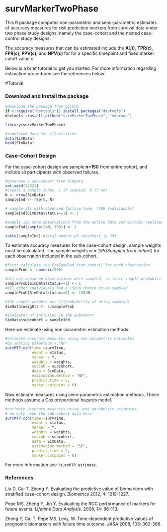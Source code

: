 survMarkerTwoPhase
=============================================

This R package computes non-parametric and semi-parametric estimates of accuracy measures for risk prediction markers from survival data under two phase study designs, namely the case-cohort and the nested case-control study designs.

The accuracy measures that can be estimated include the **AUC**, **TPR(c)**, **FPR(c)**, **PPV(c)**, and **NPV(c)** for for a specific timepoint and fixed marker cutoff value c.

Below is a brief tutorial to get you started. For more information regarding estimation procedures see the references below. 


#Tutorial

### Download and install the package


```r
#download the package from github
if (!require("devtools")) install.packages("devtools")
devtools::install_github("survMarkerTwoPhase", "mdbrown")
```

```r
library(survMarkerTwoPhase)

#simulated data for illustration
data(SimData)
head(SimData)
```



### Case-Cohort Design

For the case-cohort design we sample **n=150** from entire cohort, and include all participants with observed failures. 

```r
#generate a sub-cohort from SimData
set.seed(12321)
#create a sample index. 1 if sampled, 0 if not
N <- nrow(SimData)
sampleInd <- rep(0, N)

# sample all with observed failure time. (200 individuals)
sampleInd[SimData$status==1] <- 1

#sample 150 more observations from the entire data set without replacement
sampleInd[sample(1:N, 150)] <- 1

table(sampleInd) #total number of subcohort is 293 
```
To estimate accuracy measures for the case-cohort design, sample weights must be calculated. The sample weights *w = 1/Pr(Sampled from cohort)* for each observation included in the sub-cohort. 
```r
#first calculate the Pr(Sampled from cohort) for each observation
sampleProb <- numeric(500)

#all non-censored observations were sampled, so their sample probability is 1
sampleProb[SimData$status==1] <- 1 
#all other individuals had a 150/N chance to be sampled 
sampleProb[SimData$status==0] <- 150/N

#the sample weights are 1/(probability of being sampled)
SimData$weights <- 1/sampleProb

#indicator of inclusion in the subcohort
SimData$subcohort = sampleInd   
```
Here we estimate using non-parametric estimation methods.   

```r
#estimate accuracy measures using non-parametric estimates
#by setting ESTmethod = "NP"
survMTP.cch(time =survTime, 
            event = status, 
            marker = Y,
            weights = weights,
            subcoh = subcohort,
            data = SimData, 
            estimation.method = "NP",  
            predict.time = 2, 
            marker.cutpoint = 0)

```

Now estimate measures  using semi-parametric estimation methods. These methods assume a Cox proportional hazards model.

```r
#estimate accuracy measures using semi-parametric estimates, 
# we only need the sub-cohort data here 
survMTP.cch(time =survTime, 
            event = status, 
            marker = Y,
            weights = weights,
            subcoh = subcohort,
            data = SimData, 
            estimation.method = "SP",  
            predict.time = 2, 
            marker.cutpoint = 0)

```


For more information see `?survMTP.estimate`. 





### References
Liu D, Cai T, Zheng Y. Evaluating the predictive value of biomarkers with stratified case-cohort design. *Biometrics* 2012, 4: 1219-1227.

Pepe MS, Zheng Y, Jin Y. Evaluating the ROC performance of markers for future events. *Lifetime Data Analysis.* 2008, 14: 86-113.

Zheng Y, Cai T, Pepe MS, Levy, W. Time-dependent predictive values of prognostic biomarkers with failure time outcome. *JASA* 2008, 103: 362-368.














